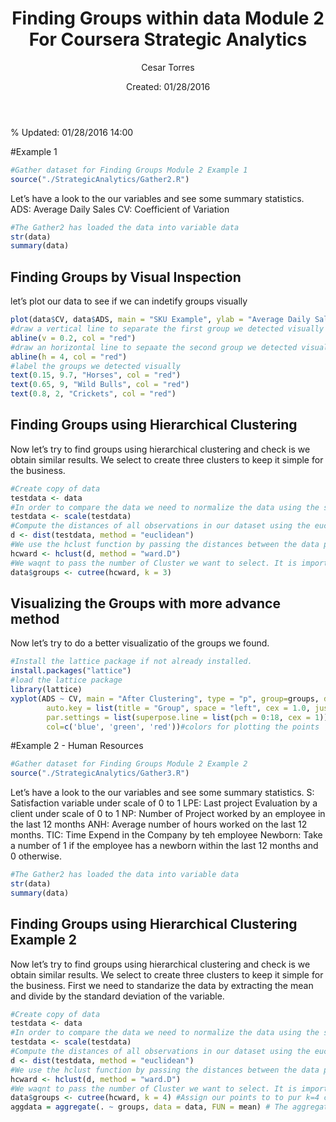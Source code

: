 % Finding Groups within data Module 2 For Coursera Strategic Analytics
% Cesar Torres
% Created: 01/28/2016
% Updated: 01/28/2016 14:00

#Example 1

```r
#Gather dataset for Finding Groups Module 2 Example 1
source("./StrategicAnalytics/Gather2.R")
```


Let's have a look to the our variables and see some summary statistics.
ADS: Average Daily Sales
CV: Coefficient of Variation

```r
#The Gather2 has loaded the data into variable data
str(data)
summary(data)

```



Finding Groups by Visual Inspection
-----------------------------------

let's plot our data to see if we can indetify groups visually

```r
plot(data$CV, data$ADS, main = "SKU Example", ylab = "Average Daily Sales", xlab = "Coefficient of Variation")
#draw a vertical line to separate the first group we detected visually
abline(v = 0.2, col = "red")
#draw an horizontal line to sepaate the second group we detected visually
abline(h = 4, col = "red")
#label the groups we detected visually
text(0.15, 9.7, "Horses", col = "red")
text(0.65, 9, "Wild Bulls", col = "red")
text(0.8, 2, "Crickets", col = "red")

```

Finding Groups using Hierarchical Clustering
--------------------------------------------
Now let's try to find groups using hierarchical clustering and check is we obtain similar results. We select to create three clusters to keep it simple for the business.

```r
#Create copy of data 
testdata <- data
#In order to compare the data we need to normalize the data using the scale function
testdata <- scale(testdata)
#Compute the distances of all observations in our dataset using the euclidean method.
d <- dist(testdata, method = "euclidean")
#We use the hclust function by passing the distances between the data points using the ward.D method.
hcward <- hclust(d, method = "ward.D")
#We waqnt to pass the number of Cluster we want to select. It is important to limit this number to groups that business can understand.
data$groups <- cutree(hcward, k = 3)
```

Visualizing the Groups with more advance method
-----------------------------------------------

Now let's try to do a better visualizatio of the groups we found.

```r
#Install the lattice package if not already installed.
install.packages("lattice")
#load the lattice package
library(lattice)
xyplot(ADS ~ CV, main = "After Clustering", type = "p", group=groups, data=data, #define the groups to be diffentiated
        auto.key = list(title = "Group", space = "left", cex = 1.0, just = 0.95),#produce the legend
        par.settings = list(superpose.line = list(pch = 0:18, cex = 1)),#pass the display settigns
		col=c('blue', 'green', 'red'))#colors for plotting the points

```

#Example 2 - Human Resources

```r
#Gather dataset for Finding Groups Module 2 Example 2
source("./StrategicAnalytics/Gather3.R")
```

Let's have a look to the our variables and see some summary statistics.
S: Satisfaction variable under scale of 0 to 1
LPE: Last project Evaluation by a client under scale of 0 to 1
NP: Number of Project worked by an employee in the last 12 months
ANH: Average number of hours worked on the last 12 months.
TIC: Time Expend in the Company by teh employee
Newborn: Take a number of 1 if the employee has a newborn within the last 12 months and 0 otherwise.

```r
#The Gather2 has loaded the data into variable data
str(data)
summary(data)

```

Finding Groups using Hierarchical Clustering Example 2
------------------------------------------------------
Now let's try to find groups using hierarchical clustering and check is we obtain similar results. We select to create three clusters to keep it simple for the business. 
First we need to standarize the data by extracting the mean and divide by the standard deviation of the variable.

```r
#Create copy of data 
testdata <- data
#In order to compare the data we need to normalize the data using the scale function
testdata <- scale(testdata)
#Compute the distances of all observations in our dataset using the euclidean method.
d <- dist(testdata, method = "euclidean")
#We use the hclust function by passing the distances between the data points using the ward.D method.
hcward <- hclust(d, method = "ward.D")
#We waqnt to pass the number of Cluster we want to select. It is important to limit this number to groups that business can understand.
data$groups <- cutree(hcward, k = 4) #Assign our points to to pur k=4 clusters
aggdata = aggregate(. ~ groups, data = data, FUN = mean) # The aggregate() function presents a summary of a statistic, broken down by one or more groups. Here we compute the mean of each variable for each group. 
```
